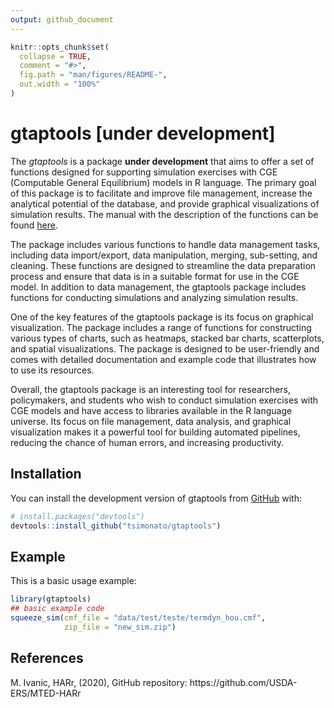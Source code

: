 ```yaml
---
output: github_document
---
```


<!-- README.md is generated from README.Rmd. Please edit that file -->

```r
knitr::opts_chunk$set(
  collapse = TRUE,
  comment = "#>",
  fig.path = "man/figures/README-",
  out.width = "100%"
)
```

# gtaptools [under development]

<!-- badges: start -->

<!-- badges: end -->

The *gtaptools* is a package __under development__ that aims to offer a set of functions designed for supporting simulation exercises with CGE (Computable General Equilibrium) models in R language. The primary goal of this package is to facilitate and improve file management, increase the analytical potential of the database, and provide graphical visualizations of simulation results. The manual with the description of the functions can be found [here](https://github.com/tsimonato/gtaptools/tree/master/docs/manual).

The package includes various functions to handle data management tasks, including data import/export, data manipulation, merging, sub-setting, and cleaning. These functions are designed to streamline the data preparation process and ensure that data is in a suitable format for use in the CGE model. In addition to data management, the gtaptools package includes functions for conducting simulations and analyzing simulation results.

One of the key features of the gtaptools package is its focus on graphical visualization. The package includes a range of functions for constructing various types of charts, such as heatmaps, stacked bar charts, scatterplots, and spatial visualizations. The package is designed to be user-friendly and comes with detailed documentation and example code that illustrates how to use its resources.

Overall, the gtaptools package is an interesting tool for researchers, policymakers, and students who wish to conduct simulation exercises with CGE models and have access to libraries available in the R language universe. Its focus on file management, data analysis, and graphical visualization makes it a powerful tool for building automated pipelines, reducing the chance of human errors, and increasing productivity.

## Installation

You can install the development version of gtaptools from [GitHub](https://github.com/) with:

``` r
# install.packages("devtools")
devtools::install_github("tsimonato/gtaptools")
```

## Example

This is a basic usage example:

```r

library(gtaptools)
## basic example code
squeeze_sim(cmf_file = "data/test/teste/termdyn_hou.cmf",
            zip_file = "new_sim.zip")


```


## References

M. Ivanic, HARr, (2020), GitHub repository: https://github.com/USDA-ERS/MTED-HARr